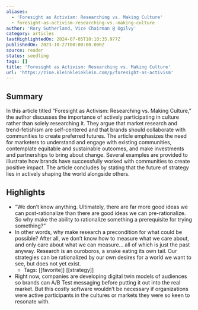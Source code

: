 ```yaml
---
aliases:
  - 'Foresight as Activism: Researching vs. Making Culture'
  - foresight-as-activism-researching-vs.-making-culture
author: 'Rory Sutherland, Vice Chairman @ Ogilvy'
category: articles
lastHighlightedOn: 2024-07-05T10:10:35.977Z
publishedOn: 2023-10-27T00:00:00.000Z
source: reader
status: seedling
tags: []
title: 'Foresight as Activism: Researching vs. Making Culture'
url: 'https://zine.kleinkleinklein.com/p/foresight-as-activism'
---
```

## Summary

In this article titled “Foresight as Activism: Researching vs. Making Culture,” the author discusses the importance of actively participating in culture rather than solely researching it. They argue that market research and trend-fetishism are self-centered and that brands should collaborate with communities to create preferred futures. The article emphasizes the need for marketers to understand and engage with existing communities, contemplate equitable and sustainable outcomes, and make investments and partnerships to bring about change. Several examples are provided to illustrate how brands have successfully worked with communities to create positive impact. The article concludes by stating that the future of strategy lies in actively shaping the world alongside others.

## Highlights

- “We don’t know anything. Ultimately, there are far more good ideas we can post-rationalize than there are good ideas we can pre-rationalize. So why make the ability to rationalize something a prerequisite for trying something?”
- In other words, why make research a precondition for what could be possible? After all, we don’t know how to measure what we care about, and only care about what we can measure… all of which is just the past anyway. Research is an ouroboros, a snake eating its own tail. Our strategies can be rationalized by our own desires for a world we want to see, but does not yet exist.
    - Tags: [[favorite]] [[strategy]]
- Right now, companies are developing digital twin models of audiences so brands can A/B Test messaging before putting it out into the real market. But this costly software wouldn’t be necessary if organizations were active participants in the cultures or markets they were so keen to resonate with.
